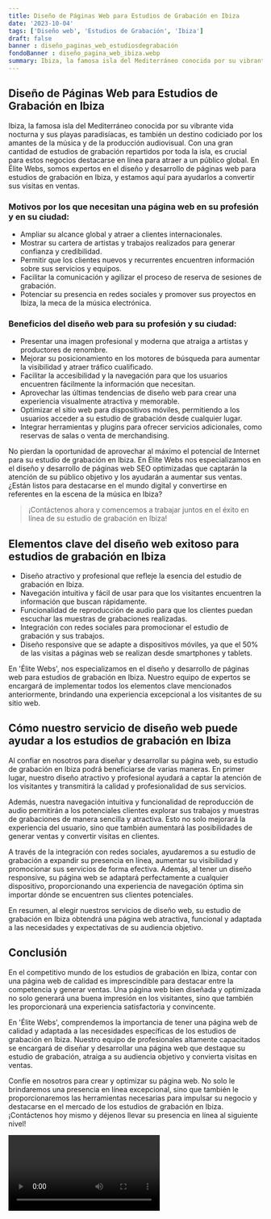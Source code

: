 ```yaml
---
title: Diseño de Páginas Web para Estudios de Grabación en Ibiza
date: '2023-10-04'
tags: ['Diseño web', 'Estudios de Grabación', 'Ibiza']
draft: false
banner : diseño_paginas_web_estudiosdegrabación
fondoBanner : diseño_pagina_web_ibiza.webp
summary: Ibiza, la famosa isla del Mediterráneo conocida por su vibrante vida nocturna y sus playas paradisíacas, es también un destino codiciado por los amantes de la música y de la producción audiovisual. Con una gran cantidad de estudios de grabación repartidos por toda la isla, es crucial para estos negocios destacarse en línea para atraer a un público global. En Élite Webs, somos expertos en el diseño y desarrollo de páginas web para estudios de grabación en Ibiza, y estamos aquí para ayudarlos a convertir sus visitas en ventas.
---
```


## **Diseño de Páginas Web para Estudios de Grabación en Ibiza**

Ibiza, la famosa isla del Mediterráneo conocida por su vibrante vida nocturna y sus playas paradisíacas, es también un destino codiciado por los amantes de la música y de la producción audiovisual. Con una gran cantidad de estudios de grabación repartidos por toda la isla, es crucial para estos negocios destacarse en línea para atraer a un público global. En Élite Webs, somos expertos en el diseño y desarrollo de páginas web para estudios de grabación en Ibiza, y estamos aquí para ayudarlos a convertir sus visitas en ventas.

### **Motivos por los que necesitan una página web en su profesión y en su ciudad:**

- Ampliar su alcance global y atraer a clientes internacionales.
- Mostrar su cartera de artistas y trabajos realizados para generar confianza y credibilidad.
- Permitir que los clientes nuevos y recurrentes encuentren información sobre sus servicios y equipos.
- Facilitar la comunicación y agilizar el proceso de reserva de sesiones de grabación.
- Potenciar su presencia en redes sociales y promover sus proyectos en Ibiza, la meca de la música electrónica.

### **Beneficios del diseño web para su profesión y su ciudad:**

- Presentar una imagen profesional y moderna que atraiga a artistas y productores de renombre.
- Mejorar su posicionamiento en los motores de búsqueda para aumentar la visibilidad y atraer tráfico cualificado.
- Facilitar la accesibilidad y la navegación para que los usuarios encuentren fácilmente la información que necesitan.
- Aprovechar las últimas tendencias de diseño web para crear una experiencia visualmente atractiva y memorable.
- Optimizar el sitio web para dispositivos móviles, permitiendo a los usuarios acceder a su estudio de grabación desde cualquier lugar.
- Integrar herramientas y plugins para ofrecer servicios adicionales, como reservas de salas o venta de merchandising.

No pierdan la oportunidad de aprovechar al máximo el potencial de Internet para su estudio de grabación en Ibiza. En Élite Webs nos especializamos en el diseño y desarrollo de páginas web SEO optimizadas que captarán la atención de su público objetivo y los ayudarán a aumentar sus ventas. ¿Están listos para destacarse en el mundo digital y convertirse en referentes en la escena de la música en Ibiza?

> ¡Contáctenos ahora y comencemos a trabajar juntos en el éxito en línea de su estudio de grabación en Ibiza!

<GifSeo />

<Cta />

## Elementos clave del diseño web exitoso para estudios de grabación en Ibiza

- Diseño atractivo y profesional que refleje la esencia del estudio de grabación en Ibiza.
- Navegación intuitiva y fácil de usar para que los visitantes encuentren la información que buscan rápidamente.
- Funcionalidad de reproducción de audio para que los clientes puedan escuchar las muestras de grabaciones realizadas.
- Integración con redes sociales para promocionar el estudio de grabación y sus trabajos.
- Diseño responsive que se adapte a dispositivos móviles, ya que el 50% de las visitas a páginas web se realizan desde smartphones y tablets.

En 'Élite Webs', nos especializamos en el diseño y desarrollo de páginas web para estudios de grabación en Ibiza. Nuestro equipo de expertos se encargará de implementar todos los elementos clave mencionados anteriormente, brindando una experiencia excepcional a los visitantes de su sitio web.

## Cómo nuestro servicio de diseño web puede ayudar a los estudios de grabación en Ibiza

Al confiar en nosotros para diseñar y desarrollar su página web, su estudio de grabación en Ibiza podrá beneficiarse de varias maneras. En primer lugar, nuestro diseño atractivo y profesional ayudará a captar la atención de los visitantes y transmitirá la calidad y profesionalidad de sus servicios.

Además, nuestra navegación intuitiva y funcionalidad de reproducción de audio permitirán a los potenciales clientes explorar sus trabajos y muestras de grabaciones de manera sencilla y atractiva. Esto no solo mejorará la experiencia del usuario, sino que también aumentará las posibilidades de generar ventas y convertir visitas en clientes.

A través de la integración con redes sociales, ayudaremos a su estudio de grabación a expandir su presencia en línea, aumentar su visibilidad y promocionar sus servicios de forma efectiva. Además, al tener un diseño responsive, su página web se adaptará perfectamente a cualquier dispositivo, proporcionando una experiencia de navegación óptima sin importar dónde se encuentren sus clientes potenciales.

En resumen, al elegir nuestros servicios de diseño web, su estudio de grabación en Ibiza obtendrá una página web atractiva, funcional y adaptada a las necesidades y expectativas de su audiencia objetivo.

## Conclusión

En el competitivo mundo de los estudios de grabación en Ibiza, contar con una página web de calidad es imprescindible para destacar entre la competencia y generar ventas. Una página web bien diseñada y optimizada no solo generará una buena impresión en los visitantes, sino que también les proporcionará una experiencia satisfactoria y convincente.

En 'Élite Webs', comprendemos la importancia de tener una página web de calidad y adaptada a las necesidades específicas de los estudios de grabación en Ibiza. Nuestro equipo de profesionales altamente capacitados se encargará de diseñar y desarrollar una página web que destaque su estudio de grabación, atraiga a su audiencia objetivo y convierta visitas en ventas.

Confíe en nosotros para crear y optimizar su página web. No solo le brindaremos una presencia en línea excepcional, sino que también le proporcionaremos las herramientas necesarias para impulsar su negocio y destacarse en el mercado de los estudios de grabación en Ibiza. ¡Contáctenos hoy mismo y déjenos llevar su presencia en línea al siguiente nivel!

<Video />

<CtaBot job='Estudios de Grabación' city='Ibiza'/>

<Gmaps query='Ibiza+españa+maps' />